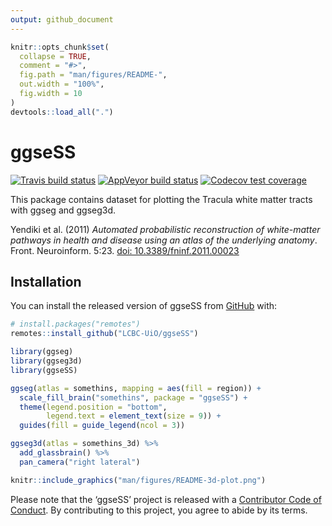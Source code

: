 ```yaml
---
output: github_document
---
```


<!-- README.md is generated from README.Rmd. Please edit that file -->

```r
knitr::opts_chunk$set(
  collapse = TRUE,
  comment = "#>",
  fig.path = "man/figures/README-",
  out.width = "100%",
  fig.width = 10
)
devtools::load_all(".")
```

# ggseSS

<!-- badges: start -->
[![Travis build status](https://travis-ci.com/LCBC-UiO/ggseSS.svg?branch=master)](https://travis-ci.com/LCBC-UiO/ggseSS)
[![AppVeyor build status](https://ci.appveyor.com/api/projects/status/github/LCBC-UiO/ggseSS?branch=master&svg=true)](https://ci.appveyor.com/project/LCBC-UiO/ggseSS)
[![Codecov test coverage](https://codecov.io/gh/LCBC-UiO/ggseSS/branch/master/graph/badge.svg)](https://codecov.io/gh/LCBC-UiO/ggseSS?branch=master)
<!-- badges: end -->

This package contains dataset for plotting the Tracula white matter tracts with ggseg and ggseg3d. 

Yendiki et al. (2011) _Automated probabilistic reconstruction of white-matter pathways in health and disease using an atlas of the underlying anatomy_. Front. Neuroinform. 5:23. [doi: 10.3389/fninf.2011.00023](https://www.ncbi.nlm.nih.gov/pubmed/22016733)

## Installation

You can install the released version of ggseSS from [GitHub](https://github.com/) with:

``` r
# install.packages("remotes")
remotes::install_github("LCBC-UiO/ggseSS")
```

```r
library(ggseg)
library(ggseg3d)
library(ggseSS)

ggseg(atlas = somethins, mapping = aes(fill = region)) +
  scale_fill_brain("somethins", package = "ggseSS") +
  theme(legend.position = "bottom", 
        legend.text = element_text(size = 9)) +
  guides(fill = guide_legend(ncol = 3))

```

```r
ggseg3d(atlas = somethins_3d) %>% 
  add_glassbrain() %>% 
  pan_camera("right lateral")
```

<!-- ```{r "orca", include=FALSE} -->
<!-- p <- ggseg3d(atlas = somethins_3d) %>%  -->
<!--   add_glassbrain(hemisphere = "left")%>% -->
<!--   pan_camera("right lateral") %>%  -->
<!--   plotly::add_annotations( text="Screen capture", -->
<!--                   legendtitle=TRUE, showarrow=FALSE, -->
<!--                   font = list(color = "#000000b4", -->
<!--                               family = 'sans serif', -->
<!--                               size = 50)) -->
<!-- plotly::orca(p, "man/figures/README-3d-plot.png") -->
<!-- ``` -->

```r
knitr::include_graphics("man/figures/README-3d-plot.png")
```

Please note that the 'ggseSS' project is released with a
[Contributor Code of Conduct](CODE_OF_CONDUCT.md).
By contributing to this project, you agree to abide by its terms.

